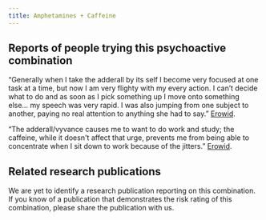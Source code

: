 ---
title: Amphetamines + Caffeine
---
## Reports of people trying this psychoactive combination

“Generally when I take the adderall by its self I become very focused at one task at a time, but now I am very flighty with my every action. I can’t decide what to do and as soon as I pick something up I move onto something else… my speech was very rapid. I was also jumping from one subject to another, paying no real attention to anything she had to say.” [Erowid](https://erowid.org/experiences/exp.php?ID=60336).

“The adderall/vyvance causes me to want to do work and study; the caffeine, while it doesn't affect that urge, prevents me from being able to concentrate when I sit down to work because of the jitters.” [Erowid](https://erowid.org/experiences/exp.php?ID=85359).

## Related research publications

We are yet to identify a research publication reporting on this combination. If you know of a publication that demonstrates the risk rating of this combination, please share the publication with us.
